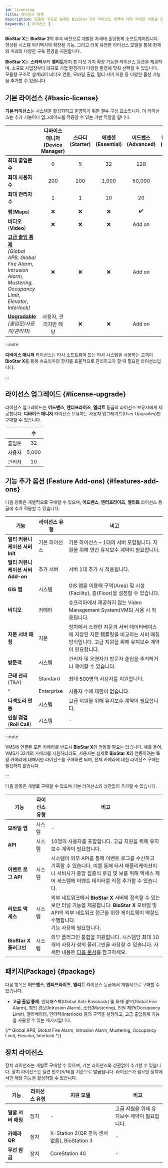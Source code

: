 ```yaml
---
id: licensing
title: 라이선스 정책
description: 모듈형 구조로 설계된 BioStar X의 라이선스 정책에 대한 자세한 내용을 안내합니다.
keywords: [ 라이선스 ]
---
```


**BioStar X**는 **BioStar 2**의 후속 버전으로 개발된 차세대 출입통제 소프트웨어입니다. 향상된 시스템 아키텍처와 확장된 기능, 그리고 더욱 유연한 라이선스 모델을 통해 현재와 미래의 다양한 구축 환경을 지원합니다.

**BioStar X**는 **스타터**부터 **엘리트**까지 총 다섯 가지 확장 가능한 라이선스 등급을 제공하며, 소규모 사업장부터 대규모 기업 환경까지 다양한 환경에 맞춰 선택할 수 있습니다. 모듈형 구조로 설계되어 비디오 연동, 모바일 출입, 멀티 서버 지원 등 다양한 옵션 기능을 추가할 수 있습니다. 

## 기본 라이선스 {#basic-license}

**기본 라이선스**는 시스템을 활성화하고 운영하기 위한 필수 구성 요소입니다. 이 라이선스는 추가 기능이나 업그레이드를 적용할 수 있는 기반 역할을 합니다.

<div className='table--licensing overflow-x'>

| &nbsp; | 디바이스 매니저(Device Manager) | 스타터(Starter) | 에센셜(Essential) | 어드밴스(Advanced) | 엔터프라이즈(Enterprise) | 엘리트(Elite) |
| -- | :--: | :--: | :--: | :--: | :--: | :--: |
| **최대 출입문 수** | 0 | 5 | 32 | 128 | 500 | 2000 |
| **최대 사용자 수** | 200 | 100 | 1,000 | 50,000 | 100,000 | 500,000 |
| **최대 관리자 수** | 1 | 1 | 10 | 20 | 40 | 100 |
| **맵**(**Maps**) | ❌ | ❌ | ❌ | ✔️ | ✔️ | ✔️ |
| **비디오**(**Video**) | ❌ | ❌ | ❌ | Add on | Add on | Add on |
| [**고급 출입 통제**](#package)<br/>*(Global APB, Global Fire Alarm, Intrusion Alarm, Mustering, Occupancy Limit, Elevator, Interlock)* | ❌ | ❌ | ❌ | Add on | ✔️ | ✔️ |
| [**Upgradable**](#license-upgrade)<br/>*(출입문/사용자/관리자)* | 사용자, 관리자만 해당 | ❌ | ❌ | Add on | Add on | Add on |

</div>

:::note

**디바이스 매니저** 라이선스는 타사 소프트웨어 또는 타사 시스템을 사용하는 고객이 **BioStar X**를 통해 슈프리마의 장치를 효율적으로 관리하고자 할 때 필요한 라이선스입니다.

:::


## 라이선스 업그레이드 {#license-upgrade}

라이선스 업그레이드는 **어드밴스**, **엔터프라이즈**, **엘리트** 등급의 라이선스 보유자에게 제공합니다. **디바이스 매니저** 라이선스 보유자는 사용자 업그레이드(User Upgrades)만 구매할 수 있습니다.

| &nbsp; | 수 |
| :--: | :--: |
| 출입문 | 32 |
| 사용자 | 5,000 |
| 관리자 | 10 |


## 기능 추가 옵션 (Feature Add-ons) {#features-add-ons}

다음 항목은 개별적으로 구매할 수 있으며, **어드밴스**, **엔터프라이즈**, **엘리트** 라이선스 등급에 추가 적용할 수 있습니다.

<div className='cols3--20-20-60 overflow-x'>

| 기능 | 라이선스 유형 | 비고 |
| -- | -- | -- |
| **멀티 커뮤니케이션 서버 Init** | 기본 라이선스 | 기본 라이선스 – 1대의 서버 포함됩니다. 지원을 위해 연간 유지보수 계약이 필요합니다. |
| **멀티 커뮤니케이션 서버 Add-on** | 추가 서버 | 서버 1대 추가 시 적용됩니다. |
| **GIS 맵** | 시스템 | GIS 맵을 이용해 구역(Area) 및 시설(Facility), 층(Floor)을 설정할 수 있습니다. |
| **비디오** | 카메라 | 슈프리마에서 제공하지 않는 Video Management System(VMS) 사용 시 적용됩니다. |
| **지문 서버 매칭** | 지문 | 장치에서 스캔한 지문과 서버 데이터베이스에 저장된 지문 템플릿을 비교하는 서버 매칭 방식입니다. 고급 지원을 위해 유지보수 계약이 필요합니다. |
| **방문객** | 시스템 | 관리자 및 운영자가 방문자 출입을 추적하거나 제어할 수 있습니다. |
| **근태 관리**(T&amp;A) | Standard | 최대 500명의 사용자를 지원합니다. |
| ^ | Enterprise | 사용자 수에 제한이 없습니다. |
| **디렉토리 연동** | 시스템 | 고급 지원을 위해 유지보수 계약이 필요합니다. |
| **인원 점검**(**Roll Call**) | 시스템 | - |

</div>

:::note

VMS에 연결된 모든 카메라를 반드시 **BioStar X**와 연동할 필요는 없습니다. 예를 들어, VMS가 32개의 카메라를 지원하더라도, 사용자는 실제로 **BioStar X**와 연동하려는 특정 카메라에 대해서만 라이선스를 구매하면 되며, 전체 카메라에 대한 라이선스 구매는 필요하지 않습니다.

:::

다음 항목은 개별로 구매할 수 있으며 기본 라이선스와 상관없이 추가할 수 있습니다.

| 기능 | 라이선스 유형 | 비고 |
| -- | -- | -- |
| **모바일 앱** | 시스템 | - |
| **API** | 시스템 | 10명의 사용자를 포함합니다. 고급 지원을 위해 유지보수 계약이 필요합니다. |
| **이벤트 로그 API** | 시스템 | 시스템이 외부 API를 통해 이벤트 로그를 수신하고 기록할 수 있습니다. 이를 통해 타사 애플리케이션이나 서비사가 중앙 집중식 로깅 및 보를 위해 액세스 제어 세스템에 이벤트 데이터를 직접 추가할 수 있습니다. |
| **리모트 액세스** | 시스템 | 외부 네트워크에서 **BioStar X** 서버에 접속할 수 있는 보안 터널 기능을 제공합니다. **BioStar X** 모바일 및 API의 외부 네트워크 접근을 위한 게이트웨이 역할도 수행합니다.<br/><Cmd sid='team.menu.sendFaceMobileEnrollLink' /> 기능 사용에 필요합니다. |
| **BioStar X 플러그인** | 시스템 | 외부 플러그인 통합을 지원합니다. 시스템당 최대 10개의 사용자 정의 플러그인을 사용할 수 있습니다. 자세한 내용은 [다음 문서](plugins)를 참고하세요. |

## 패키지(Package) {#package}

다음 항목은 **어드밴스**, **엔터프라이즈**, **엘리트** 라이선스 등급에서 개별적으로 구매할 수 있습니다.

* **고급 출입 통제**: 안티패스백(Global Anti-Passback) 및 화재 경보(Global Fire Alarm), 침입 경보(Intrusion Alarm), 소집(Mustering), 인원 제한(Occupancy Limit), 엘리베이터, 인터락(Interlock) 등의 구역을 설정하고, 고급 출입통제 기능을 사용할 수 있는 패키지입니다.

{/* Global APB, Global Fire Alarm, Intrusion Alarm, Mustering, Occupancy Limit, Elevator, Interlock */}


## 장치 라이선스

장치 라이선스는 개별로 구매할 수 있으며, 기본 라이선스와 상관없이 추가할 수 있습니다. 장치 라이선스는 일련 번호(S/N)를 기준으로 발급됩니다. 라이선스가 필요한 장치에서만 해당 기능을 활성화할 수 있습니다.

| 기능 | 라이선스 유형 | 지원 모델 | 비고 |
| -- | -- | -- | -- |
| **얼굴 서버 매칭** | 장치 | - | 고급 지원을 위해 유지보수 계약이 필요합니다. |
| **카메라 QR** | 장치 | X-Station 2(QR 판독 센서 없음), BioStation 3 | - |
| **무선 잠금** | 장치 | CoreStation 40 | - |
